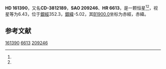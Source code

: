{{Starbox begin
| name = HD 161390
}}
{{Starbox observe
| epoch = [[J2000.0|J2000.0]]
| constell = {{星座名待查}}<ref name=SIMBAD>{{cite web
 | url=http://simbad.u-strasbg.fr/simbad/sim-id?Ident=HR+6613
 | title=Pulsating variable Star
 | publisher=Centre de Données astronomiques de Strasbourg
 | work=SIMBAD
 | accessdate=2012-07-13
 | archive-date=2016-03-19
 | archive-url=https://web.archive.org/web/20160319003357/http://simbad.u-strasbg.fr/simbad/sim-id?Ident=HR+6613
 | dead-url=no
 }}</ref><ref name=DATA>{{cite web
 | url=http://vizier.u-strasbg.fr/viz-bin/VizieR-5?-out.add=.&-source=5050&-corr=PK=HR&-out.max=9999&HR=6613
 | title=VizieR Detailed Page
 | accessdate=2012-07-13
 | archive-date=2016-03-04
 | archive-url=https://web.archive.org/web/20160304233938/http://vizier.u-strasbg.fr/viz-bin/VizieR-5?-out.add=.&-source=5050&-corr=PK=HR&-out.max=9999&HR=6613
 | dead-url=no
 }}</ref>
| 星官 = 
| ra = {{RA|17|47|7.3}}<ref name=SIMBAD /><ref name=DATA />
| dec = {{DEC|-38|6|42}}<ref name=SIMBAD /><ref name=DATA />
| appmag_v = 6.43<ref name=SIMBAD /><ref name=DATA />
}}
{{Starbox character
| class = B9V+A1V<ref name=SIMBAD /><ref name=DATA />
| b-v = -0.02<ref name=SIMBAD /><ref name=DATA />
| u-b = <ref name=SIMBAD /><ref name=DATA />
| r-i = <ref name=SIMBAD /><ref name=DATA />
| variable = 
}}
{{Starbox astrometry
| radial_v = 
| prop_mo_ra = 1
| parallax = 0.009
| p_error =
}}
{{Starbox catalog
| names =CD-3812189，[[SAO星表|SAO]] 209246，[[HD星表|HD]] 161390，[[HR星表|HR]] 6613}}
{{Starbox reference |Simbad=HR+6613}}
{{Starbox end}}

'''HD 161390'''，又名'''CD-3812189'''，'''SAO 209246'''、'''HR 6613'''，是一颗恒星<ref name=SIMBAD /><ref name=DATA />，视星等为6.43，位于[[銀道座標系|銀經]]352.3，[[銀道座標系|銀緯]]-5.02，其[[B1900.0|B1900.0]]坐标为赤經{{RA|17|40|15.4}}，赤緯{{DEC|-38|-5.02|18}}。

== 参考文献 ==
{{reflist}}

{{star-stub}}

[[Category:HD和HDE天體|161390]]
[[Category:HR天體|6613]]
[[Category:SAO天體|209246]]